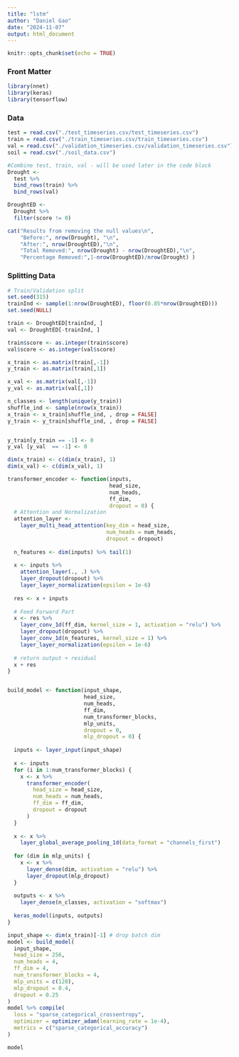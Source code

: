 ```yaml
---
title: "lstm"
author: "Daniel Gao"
date: "2024-11-07"
output: html_document
---
```


```r
knitr::opts_chunk$set(echo = TRUE)
```

### Front Matter
```r
library(nnet)
library(keras)
library(tensorflow)
```


### Data
```r
test = read.csv("./test_timeseries.csv/test_timeseries.csv")
train = read.csv("./train_timeseries.csv/train_timeseries.csv") 
val = read.csv("./validation_timeseries.csv/validation_timeseries.csv") 
soil = read.csv("./soil_data.csv")
```


```r
#Combine test, train, val - will be used later in the code block
Drought <-
  test %>%
  bind_rows(train) %>%
  bind_rows(val)

DroughtED <-
  Drought %>%
  filter(score != 0)

cat("Results from removing the null values\n", 
    "Before:", nrow(Drought), "\n",
    "After:", nrow(DroughtED),"\n",
    "Total Removed:", nrow(Drought) - nrow(DroughtED),"\n",
    "Percentage Removed:",1-nrow(DroughtED)/nrow(Drought) )
```
### Splitting Data 
```r
# Train/Validation split
set.seed(315)
trainInd <- sample(1:nrow(DroughtED), floor(0.85*nrow(DroughtED)))
set.seed(NULL)

train <- DroughtED[trainInd, ]
val <- DroughtED[-trainInd, ]

train$score <- as.integer(train$score)
val$score <- as.integer(val$score)

x_train <- as.matrix(train[,-1])
y_train <- as.matrix(train[,1])

x_val <- as.matrix(val[,-1])
y_val <- as.matrix(val[,1])

n_classes <- length(unique(y_train))
shuffle_ind <- sample(nrow(x_train))
x_train <- x_train[shuffle_ind, , drop = FALSE]
y_train <- y_train[shuffle_ind, , drop = FALSE]


y_train[y_train == -1] <- 0
y_val [y_val  == -1] <- 0

dim(x_train) <- c(dim(x_train), 1)
dim(x_val) <- c(dim(x_val), 1)
```

```r
transformer_encoder <- function(inputs,
                                head_size,
                                num_heads,
                                ff_dim,
                                dropout = 0) {
  # Attention and Normalization
  attention_layer <-
    layer_multi_head_attention(key_dim = head_size,
                               num_heads = num_heads,
                               dropout = dropout)
  
  n_features <- dim(inputs) %>% tail(1)
  
  x <- inputs %>%
    attention_layer(., .) %>%
    layer_dropout(dropout) %>%
    layer_layer_normalization(epsilon = 1e-6)
  
  res <- x + inputs
  
  # Feed Forward Part
  x <- res %>%
    layer_conv_1d(ff_dim, kernel_size = 1, activation = "relu") %>%
    layer_dropout(dropout) %>%
    layer_conv_1d(n_features, kernel_size = 1) %>%
    layer_layer_normalization(epsilon = 1e-6)
  
  # return output + residual
  x + res
}


build_model <- function(input_shape,
                        head_size,
                        num_heads,
                        ff_dim,
                        num_transformer_blocks,
                        mlp_units,
                        dropout = 0,
                        mlp_dropout = 0) {
  
  inputs <- layer_input(input_shape)
  
  x <- inputs
  for (i in 1:num_transformer_blocks) {
    x <- x %>%
      transformer_encoder(
        head_size = head_size,
        num_heads = num_heads,
        ff_dim = ff_dim,
        dropout = dropout
      )
  }
  
  x <- x %>% 
    layer_global_average_pooling_1d(data_format = "channels_first")
  
  for (dim in mlp_units) {
    x <- x %>%
      layer_dense(dim, activation = "relu") %>%
      layer_dropout(mlp_dropout)
  }
  
  outputs <- x %>% 
    layer_dense(n_classes, activation = "softmax")
  
  keras_model(inputs, outputs)
}
```

```r
input_shape <- dim(x_train)[-1] # drop batch dim
model <- build_model(
  input_shape,
  head_size = 256,
  num_heads = 4,
  ff_dim = 4,
  num_transformer_blocks = 4,
  mlp_units = c(128),
  mlp_dropout = 0.4,
  dropout = 0.25
)
model %>% compile(
  loss = "sparse_categorical_crossentropy",
  optimizer = optimizer_adam(learning_rate = 1e-4),
  metrics = c("sparse_categorical_accuracy")
)

model
```






